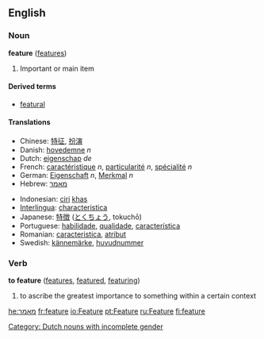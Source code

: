 ==English==

===Noun===
'''feature''' ([[features]])
#Important or main item

====Derived terms====
*[[featural]] {{pos_a}}

====Translations====
{{top}}
*Chinese: [[特征]], [[扮演]]
*Danish: [[hovedemne]] ''n''
*Dutch: [[eigenschap]] ''de'' [[Category: Dutch nouns with incomplete gender]]
*French: [[caractéristique]] ''n'', [[particularité]] ''n'', [[spécialité]] ''n''
*German: [[Eigenschaft]] ''n'', [[Merkmal]] ''n''
*Hebrew: [[מאמר]]
{{mid}}
*Indonesian: [[ciri]] [[khas]]
*[[Interlingua]]: [[characteristica]]
*Japanese: [[特徴]] ([[とくちょう]], tokuchō)
*Portuguese: [[habilidade]], [[qualidade]], [[característica]]
*Romanian: [[caracteristica]], [[atribut]]
*Swedish: [[kännemärke]], [[huvudnummer]]
{{bottom}}

===Verb===
'''to feature'''  ([[features]], [[featured]], [[featuring]])
#to ascribe the greatest importance to something within a certain context

[[he:מאמר]]
[[fr:feature]]
[[io:Feature]]
[[pt:Feature]]
[[ru:Feature]]
[[fi:feature]]